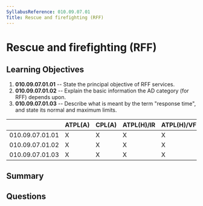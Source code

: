 ```yaml
---
SyllabusReference: 010.09.07.01
Title: Rescue and firefighting (RFF)
---
```


# Rescue and firefighting (RFF)

## Learning Objectives

1. **010.09.07.01.01** -- State the principal objective of RFF services.
2. **010.09.07.01.02** -- Explain the basic information the AD category (for RFF)
   depends upon.
3. **010.09.07.01.03** -- Describe what is meant by the term "response time", and
   state its normal and maximum limits.

|                 | ATPL(A) | CPL(A) | ATPL(H)/IR | ATPL(H)/VFR | CPL(H) | IR  | CBIR(A) |
| --------------- | ------- | ------ | ---------- | ----------- | ------ | --- | ------- |
| 010.09.07.01.01 | X       | X      | X          | X           | X      | X   |         |
| 010.09.07.01.02 | X       | X      | X          | X           | X      | X   |         |
| 010.09.07.01.03 | X       | X      | X          | X           | X      | X   |         |

## Summary

## Questions
